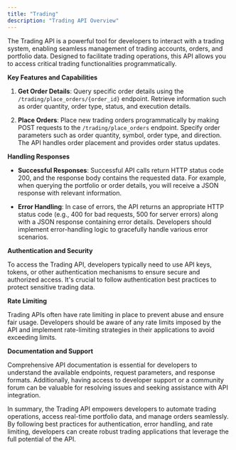 ```yaml
---
title: "Trading"
description: "Trading API Overview"
---
```


The Trading API is a powerful tool for developers to interact with a trading system, enabling seamless management of trading accounts, orders, and portfolio data. Designed to facilitate trading operations, this API allows you to access critical trading functionalities programmatically.

**Key Features and Capabilities**

1. **Get Order Details**: Query specific order details using the `/trading/place_orders/{order_id}` endpoint. Retrieve information such as order quantity, order type, status, and execution details.

2. **Place Orders**: Place new trading orders programmatically by making POST requests to the `/trading/place_orders` endpoint. Specify order parameters such as order quantity, symbol, order type, and direction. The API handles order placement and provides order status updates.

**Handling Responses**

- **Successful Responses**: Successful API calls return HTTP status code 200, and the response body contains the requested data. For example, when querying the portfolio or order details, you will receive a JSON response with relevant information.

- **Error Handling**: In case of errors, the API returns an appropriate HTTP status code (e.g., 400 for bad requests, 500 for server errors) along with a JSON response containing error details. Developers should implement error-handling logic to gracefully handle various error scenarios.

**Authentication and Security**

To access the Trading API, developers typically need to use API keys, tokens, or other authentication mechanisms to ensure secure and authorized access. It's crucial to follow authentication best practices to protect sensitive trading data.

**Rate Limiting**

Trading APIs often have rate limiting in place to prevent abuse and ensure fair usage. Developers should be aware of any rate limits imposed by the API and implement rate-limiting strategies in their applications to avoid exceeding limits.

**Documentation and Support**

Comprehensive API documentation is essential for developers to understand the available endpoints, request parameters, and response formats. Additionally, having access to developer support or a community forum can be valuable for resolving issues and seeking assistance with API integration.

In summary, the Trading API empowers developers to automate trading operations, access real-time portfolio data, and manage orders seamlessly. By following best practices for authentication, error handling, and rate limiting, developers can create robust trading applications that leverage the full potential of the API.
